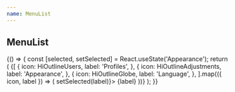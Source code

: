 ```yaml
---
name: MenuList
---
```



## MenuList

<Playground>
  {() => {
    const [selected, setSelected] = React.useState('Appearance');
    return (
      <Box width="$56" p="$2">
        <MenuList label="Settings" role="navigation">
          {[
            {
              icon: HiOutlineUsers,
              label: 'Profiles',
            },
            {
              icon: HiOutlineAdjustments,
              label: 'Appearance',
            },
            {
              icon: HiOutlineGlobe,
              label: 'Language',
            },
          ].map(({ icon, label }) => (
            <MenuList.Item key={label} selected={selected === label} onClick={() => setSelected(label)}>
              <Icon as={icon} />
              <Text>{label}</Text>
            </MenuList.Item>
          ))}
        </MenuList>
      </Box>
    );
  }}
</Playground>
